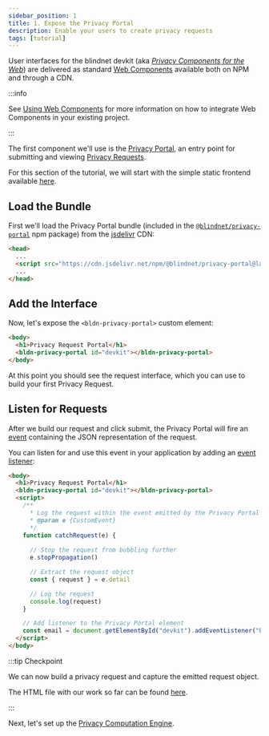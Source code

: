```yaml
---
sidebar_position: 1
title: 1. Expose the Privacy Portal
description: Enable your users to create privacy requests
tags: [tutorial]
---
```


User interfaces for the blindnet devkit (aka _[Privacy Components for the Web](https://github.com/blindnet-io/privacy-components-web)_) are delivered as standard [Web Components](https://www.webcomponents.org/introduction) available both on NPM and through a CDN.

:::info

See [Using Web Components](/docs/interfaces/install/using-web-components) for more information on how to integrate Web Components in your existing project.

:::

The first component we'll use is the [Privacy Portal](/docs/interfaces/privacy-portal ), an entry point for submitting and viewing [Privacy Requests](/docs/references/lexicon#privacy-request).

For this section of the tutorial, we will start with the simple static frontend available [here](https://github.com/blindnet-io/devkit-quickstart/blob/main/tutorials/intro/web/intro-start.html).

## Load the Bundle

First we'll load the Privacy Portal bundle (included in the [`@blindnet/privacy-portal`](https://www.npmjs.com/package/@blindnet/privacy-portal) npm package) from the [jsdelivr](https://www.jsdelivr.com/) CDN:

```html
<head>
  ...
  <script src="https://cdn.jsdelivr.net/npm/@blindnet/privacy-portal@latest/dist/index.all.min.js" type="module"></script>
  ...
</head>
```

<!--
:::info

Here, we use the `core` module build for performance improvement.

As this build only integrates the _core_ parts of the library, external dependencies like [Lit](https://lit.dev) will only be loaded once, even after we add other privacy components to this same web page.

Your specific context might be different. This is why each Privacy Component for the Web includes different builds and bundles covering any specific needs, as detailed in the [User Interfaces - Install](/docs/interfaces/install) section.

:::
-->

## Add the Interface

Now, let's expose the `<bldn-privacy-portal>` custom element:

```html
<body>
  <h1>Privacy Request Portal</h1>
  <bldn-privacy-portal id="devkit"></bldn-privacy-portal>
</body>
```

At this point you should see the request interface, which you can use to build your first Privacy Request.

## Listen for Requests

After we build our request and click submit, the Privacy Portal will fire an [event](/docs/interfaces/privacy-portal/events) containing the JSON representation of the request.

You can listen for and use this event in your application by adding an [event listener](https://developer.mozilla.org/en-US/docs/Web/API/EventTarget/addEventListener):

```html
<body>
  <h1>Privacy Request Portal</h1>
  <bldn-privacy-portal id="devkit"></bldn-privacy-portal>
  <script>
    /**
      * Log the request within the event emitted by the Privacy Portal
      * @param e {CustomEvent}
      */
    function catchRequest(e) {
      
      // Stop the request from bubbling further
      e.stopPropagation()

      // Extract the request object
      const { request } = e.detail

      // Log the request
      console.log(request)
    }

    // Add listener to the Privacy Portal element
    const email = document.getElementById("devkit").addEventListener("bldn-request-builder:request-created", catchRequest)
  </script>
</body>
```

:::tip Checkpoint

We can now build a privacy request and capture the emitted request object.

The HTML file with our work so far can be found [here](https://github.com/blindnet-io/devkit-quickstart/blob/main/web/expose-request-interface-event-listener.html).

:::

Next, let's set up the [Privacy Computation Engine](./pce-set-up).